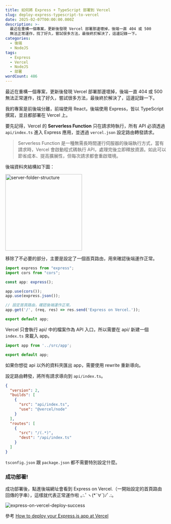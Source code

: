 ```yaml
---
title: 如何將 Express + TypeScript 部署到 Vercel
slug: deploy-express-typescript-to-vercel
date: 2025-02-07T00:00:00.000Z
description: >-
  最近在重構一個專案，更新後發現 Vercel 部署那邊壞掉，後端一直 404 或 500
  無法正常運作，找了好久，嘗試很多方法，最後終於解決了，這邊記錄一下。
categories:
  - 後端
  - NodeJS
tags:
  - Express
  - Vercel
  - NodeJS
  - 部署
wordCount: 486
---
```


最近在重構一個專案，更新後發現 Vercel 部署那邊壞掉，後端一直 404 或 500 無法正常運作，找了好久，嘗試很多方法，最後終於解決了，這邊記錄一下。

我的專案是前後端分離，前端使用 React，後端使用 Express，皆以 TypeScript 撰寫，並且都部署在 Vercel 上。

要先記得，Vercel 的 **Serverless Function** 只在請求時執行，所有 API 必須透過 `api/index.ts` 進入 Express 應用，並透過 `vercel.json` 設定路由轉發請求。

> Serverless Function 是一種無需長時間運行伺服器的後端執行方式，當有請求時，Vercel 會啟動程式碼執行 API，處理完後立即釋放資源。如此可以節省成本、提高擴展性，但每次請求都會重啟環境。

後端資料夾結構如下圖：

<Image
  src='/posts/deploy-express-typescript-to-vercel/server-folder-structure.webp'
  alt='server-folder-structure'
  width='240px'
/>

移除了不必要的部分，主要是設定了一個首頁路由，用來確認後端運作正常。

```typescript title="app.ts"
import express from "express";
import cors from "cors";

const app: express();

app.use(cors());
app.use(express.json());

// 設定首頁路由，確認後端運作正常。
app.get('/', (req, res) => res.send('Express on Vercel.'));

export default app;
```

Vercel 只會執行 api/ 中的檔案作為 API 入口，所以需要在 api/ 新建一個 `index.ts` 來載入 app。

```typescript title="api/index.ts"
import app from '../src/app';

export default app;
```

如果你想從 api 以外的資料夾匯出 app，需要使用 rewrite 重新導向。

設定路由轉發，將所有請求導向到 `api/index.ts`。

```json title="vercel.json"
{
  "version": 2,
  "builds": [
    {
      "src": "api/index.ts",
      "use": "@vercel/node"
    }
  ],
  "routes": [
    {
      "src": "/(.*)",
      "dest": "/api/index.ts"
    }
  ]
}
```

`tsconfig.json` 跟 `package.json` 都不需要特別設定什麼。

### 成功部署!

成功部署後，點進後端網址會看到 Express on Vercel.（一開始設定的首頁路由回傳的字串），這樣就代表正常運作啦 ｡:.ﾟヽ(\*´∀`)ﾉﾟ.:｡

<Image
  src='/posts/deploy-express-typescript-to-vercel/express-on-vercel-deploy-success.webp'
  alt='express-on-vercel-deploy-success'
/>

參考 [How to deploy your Express.js app at Vercel](https://ziadab.medium.com/how-to-deploy-your-express-js-app-at-vercel-0e0c104d8386)
